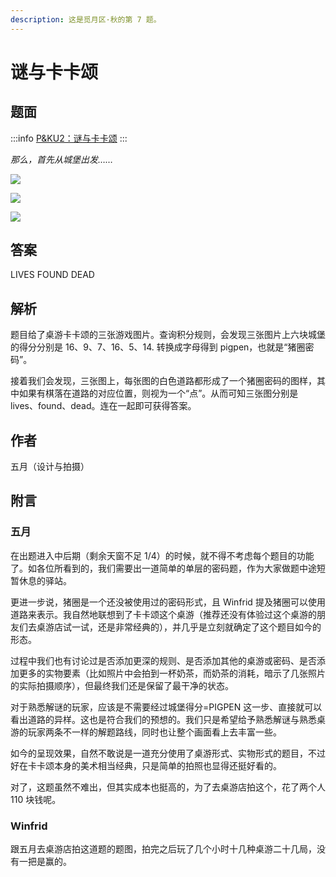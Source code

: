 ```yaml
---
description: 这是觅月区·秋的第 7 题。
---
```


# 谜与卡卡颂

## 题面

:::info
[P&KU2：谜与卡卡颂](https://pnku2.pkupuzzle.art/#/game/miyue/autumn_07)
:::

_那么，首先从城堡出发……_

![](./14-mi-yu-ka-ka-song.assets/image_1.webp)

![](./14-mi-yu-ka-ka-song.assets/image_2.webp)

![](./14-mi-yu-ka-ka-song.assets/image_3.webp)

## 答案

<AnswerBlock>LIVES FOUND DEAD</AnswerBlock>

## 解析

题目给了桌游卡卡颂的三张游戏图片。查询积分规则，会发现三张图片上六块城堡的得分分别是 16、9、7、16、5、14. 转换成字母得到 pigpen，也就是“猪圈密码”。

接着我们会发现，三张图上，每张图的白色道路都形成了一个猪圈密码的图样，其中如果有棋落在道路的对应位置，则视为一个“点”。从而可知三张图分别是 lives、found、dead。连在一起即可获得答案。

## 作者

五月（设计与拍摄）

## 附言

### 五月

在出题进入中后期（剩余天窗不足 1/4）的时候，就不得不考虑每个题目的功能了。如各位所看到的，我们需要出一道简单的单层的密码题，作为大家做题中途短暂休息的驿站。

更进一步说，猪圈是一个还没被使用过的密码形式，且 Winfrid 提及猪圈可以使用道路来表示。我自然地联想到了卡卡颂这个桌游（推荐还没有体验过这个桌游的朋友们去桌游店试一试，还是非常经典的），并几乎是立刻就确定了这个题目如今的形态。

过程中我们也有讨论过是否添加更深的规则、是否添加其他的桌游或密码、是否添加更多的实物要素（比如照片中会拍到一杯奶茶，而奶茶的消耗，暗示了几张照片的实际拍摄顺序），但最终我们还是保留了最干净的状态。

对于熟悉解谜的玩家，应该是不需要经过城堡得分=PIGPEN 这一步、直接就可以看出道路的异样。这也是符合我们的预想的。我们只是希望给予熟悉解谜与熟悉桌游的玩家两条不一样的解题路线，同时也让整个画面看上去丰富一些。

如今的呈现效果，自然不敢说是一道充分使用了桌游形式、实物形式的题目，不过好在卡卡颂本身的美术相当经典，只是简单的拍照也显得还挺好看的。

对了，这题虽然不难出，但其实成本也挺高的，为了去桌游店拍这个，花了两个人 110 块钱呢。

### Winfrid

跟五月去桌游店拍这道题的题图，拍完之后玩了几个小时十几种桌游二十几局，没有一把是赢的。
